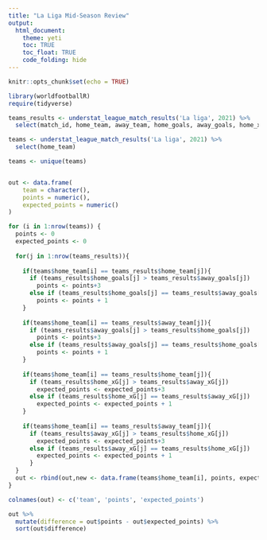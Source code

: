 ```yaml
---
title: "La Liga Mid-Season Review"
output: 
  html_document:
    theme: yeti
    toc: TRUE
    toc_float: TRUE
    code_folding: hide
---
```


```r
knitr::opts_chunk$set(echo = TRUE)
```


```r
library(worldfootballR)
require(tidyverse)

teams_results <- understat_league_match_results('La liga', 2021) %>%
  select(match_id, home_team, away_team, home_goals, away_goals, home_xG, away_xG)

teams <- understat_league_match_results('La liga', 2021) %>%
  select(home_team)

teams <- unique(teams)


out <- data.frame(
    team = character(),
    points = numeric(),
    expected_points = numeric()
)

for (i in 1:nrow(teams)) {
  points <- 0
  expected_points <- 0
  
  for(j in 1:nrow(teams_results)){
    
    if(teams$home_team[i] == teams_results$home_team[j]){
      if (teams_results$home_goals[j] > teams_results$away_goals[j])
        points <- points+3
      else if (teams_results$home_goals[j] == teams_results$away_goals[j])
        points <- points + 1
    }
    
    if(teams$home_team[i] == teams_results$away_team[j]){
      if (teams_results$away_goals[j] > teams_results$home_goals[j])
        points <- points+3
      else if (teams_results$away_goals[j] == teams_results$home_goals[j])
        points <- points + 1
    }
    
    if(teams$home_team[i] == teams_results$home_team[j]){
      if (teams_results$home_xG[j] > teams_results$away_xG[j])
        expected_points <- expected_points+3
      else if (teams_results$home_xG[j] == teams_results$away_xG[j])
        expected_points <- expected_points + 1
    }
    
    if(teams$home_team[i] == teams_results$away_team[j]){
      if (teams_results$away_xG[j] > teams_results$home_xG[j])
        expected_points <- expected_points+3
      else if (teams_results$away_xG[j] == teams_results$home_xG[j])
        expected_points <- expected_points + 1
      }
  }
  out <- rbind(out,new <- data.frame(teams$home_team[i], points, expected_points))
}

colnames(out) <- c('team', 'points', 'expected_points')

```


```r

out %>% 
  mutate(difference = out$points - out$expected_points) %>% 
  sort(out$difference)
```